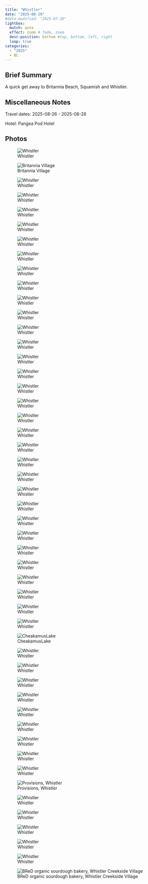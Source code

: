 ```yaml
---
title: "Whistler"
date: "2025-08-29"
#date-modified: "2025-07-30"
lightbox:
  match: auto
  effect: zoom # fade, zoom
  desc-position: bottom #top, bottom, left, right
  loop: true
categories:
  - "2025"
  - BC
---
```


## Brief Summary

A quick get away to Britannia Beach, Squamish and Whistler.

## Miscellaneous Notes

Travel dates: 2025-08-26 - 2025-08-28

Hotel: Pangea Pod Hotel

## Photos

![Whistler](images/Whistler32.jpeg){group="Whistler"}

![Britannia Village](images/Whistler01.jpeg){group="Whistler"}

![Whistler](images/Whistler04.jpeg){group="Whistler"}

![Whistler](images/Whistler05.jpeg){group="Whistler"}

![Whistler](images/Whistler03.jpeg){group="Whistler"}

![Whistler](images/Whistler02.jpeg){group="Whistler"}

![Whistler](images/Whistler07.jpeg){group="Whistler"}

![Whistler](images/Whistler08.jpeg){group="Whistler"}

![Whistler](images/Whistler09.jpeg){group="Whistler"}

![Whistler](images/Whistler10.jpeg){group="Whistler"}

![Whistler](images/Whistler11.jpeg){group="Whistler"}

![Whistler](images/Whistler13.jpeg){group="Whistler"}

![Whistler](images/Whistler14.jpeg){group="Whistler"}

![Whistler](images/Whistler15.jpeg){group="Whistler"}

![Whistler](images/Whistler16.jpeg){group="Whistler"}

![Whistler](images/Whistler17.jpeg){group="Whistler"}

![Whistler](images/Whistler18.jpeg){group="Whistler"}

![Whistler](images/Whistler19.jpeg){group="Whistler"}

![Whistler](images/Whistler20.jpeg){group="Whistler"}

![Whistler](images/Whistler21.jpeg){group="Whistler"}

![Whistler](images/Whistler23.jpeg){group="Whistler"}

![Whistler](images/Whistler24.jpeg){group="Whistler"}

![Whistler](images/Whistler25.jpeg){group="Whistler"}

![Whistler](images/Whistler27.jpeg){group="Whistler"}

![Whistler](images/Whistler28.jpeg){group="Whistler"}

![Whistler](images/Whistler29.jpeg){group="Whistler"}

![Whistler](images/Whistler30.jpeg){group="Whistler"}

![Whistler](images/Whistler31.jpeg){group="Whistler"}

![Whistler](images/Whistler32.jpeg){group="Whistler"}

![Whistler](images/Whistler33.jpeg){group="Whistler"}

![Whistler](images/Whistler34.jpeg){group="Whistler"}

![Whistler](images/Whistler35.jpeg){group="Whistler"}

![Whistler](images/Whistler36.jpeg){group="Whistler"}

![CheakamusLake](images/Whistler37.jpeg){group="Whistler"}

![Whistler](images/Whistler38.jpeg){group="Whistler"}

![Whistler](images/Whistler39.jpeg){group="Whistler"}

![Whistler](images/Whistler40.jpeg){group="Whistler"}

![Whistler](images/Whistler41.jpeg){group="Whistler"}

![Whistler](images/Whistler42.jpeg){group="Whistler"}

![Whistler](images/Whistler43.jpeg){group="Whistler"}

![Whistler](images/Whistler44.jpeg){group="Whistler"}

![Whistler](images/Whistler45.jpeg){group="Whistler"}

![Whistler](images/Whistler46.jpeg){group="Whistler"}

![Provisions, Whistler](images/Whistler47.jpeg){group="Whistler"}

![Whistler](images/Whistler48.jpeg){group="Whistler"}

![Whistler](images/Whistler49.jpeg){group="Whistler"}

![Whistler](images/Whistler50.jpeg){group="Whistler"}

![Whistler](images/Whistler51.jpeg){group="Whistler"}

![Whistler](images/Whistler52.jpeg){group="Whistler"}

![BReD organic sourdough bakery, Whistler Creekside Village](images/Whistler53.jpeg){group="Whistler"}